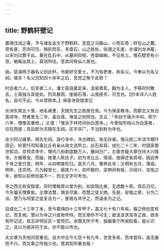 ```yaml
---
---
---
```

title: 野鹤轩壁记
---



嘉靖戊戌之春，予与诸友会文于野鹤轩。吾昆之马鞍山，小而实奇；轩在山之麓，旁有泉，芳冽可饮。稍折而东，多盘石，山之胜处，俗谓之东崖，亦谓刘龙洲墓，以宋刘过葬于此。墓在乱石中，从墓间仰视，苍碧嶙峋，不见有土。惟石壁旁有小径，蜿蜒出其上，莫测所往。意其间有仙人居也。

始，慈溪杨子器名父创此轩。令能好文爱士，不为俗吏者，称名父。今奉以为名父祠。嗟夫！名父岂知四十余年之后，吾党之聚于此耶？

时会者六人，后至者二人。潘士英自嘉定来，汲泉煮茗，翻为主人。予等时时散去，士英独与其徙处。烈风暴雨，崖崩石落，山鬼夜号，可念也。【抄本详八人姓名，自可不必。今从常熟本。】保圣寺安隐堂记

长洲东南五十里，地名甫里，天随先生之故居在焉。今为保圣教寺。而郡志又有白莲讲寺，然甫里无二寺，盖白莲，保圣之别院也。志云：「寺创于唐大中间，熙宁六年，僧惟吉重修。」又谓：「惟吉于祥符间创白莲寺。」今里俗所指以为白莲者，仅在西庑；其后即为天随先生祠。区宇非广，不当别称为寺也。

余少时过甫里，拜先生祠。游行寺中，寻古碑刻，殆无存者。惟元统二年法华期忏田记，轮管忏司知事比丘有亲从政文选所立，此石存耳。成化二十二年，时国家累世熙洽，京师祟寺宇，僧司八街剃度数万人，醮祠日广。左善世璇大章住持大兴隆寺，方被尊宠。而璇，故里人陈氏子。初为寺比丘，得请，驰驿还省其母，因迎养于寺之爱日堂。明年，从四明普陀归。是岁八月，重修此寺；又明年五月，落成。明年，还京师。凡为殿堂七，廊庑六十。初坏殿时，梁栱间有板，识绍兴、宝佑之年，故知以前修创盖不一，而无文字可考也。

寺之西北有安隐堂。异时僧每房以堂为别，如安隐比者，无虑数十房。其后日圮，今东偏无僧寮矣。主僧法慧，惧且尽废，而慧之徒又绝。先是，安隐之房，分为二派。慧乃与同堂之徒复合为一，誓相与共守之，而请余为之记。

自成化二十三年丁未，至今嘉靖四十三年甲子，盖又七十有八年矣。璇之修创宜有记，而复阙。慧以为寺之兴或有所待，而文章终不可无；故汲汲求其寺之故，欲余有所记述，其志非特区区一堂而已。余既无所于考，独璇事于所闻较着，是以识之。且以为彼非托于此，亦不能以传也。

夫文章为天地间至重也。自大中讫今七百十有九年，世变多矣，而寺尝存。盖无废而不兴，而文章之传独少也。慧其知所重也哉！